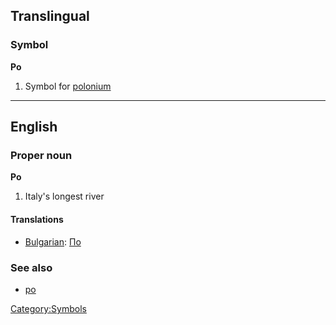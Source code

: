 ==Translingual==
===Symbol===
'''Po'''
#{{Chemistry}} Symbol for [[polonium]]
[[Category:Symbols]]

----

==English==
===Proper noun===
'''Po'''
# Italy's longest river
====Translations====
*[[Bulgarian]]: [[По]]
===See also===
*[[po]]